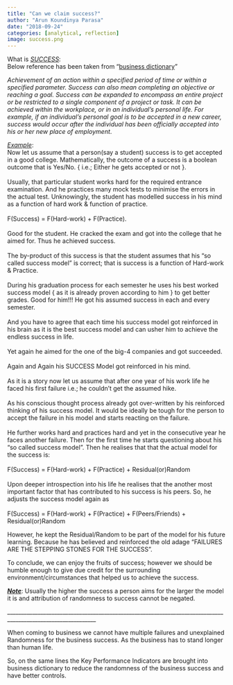 ```yaml
---
title: "Can we claim success?"
author: "Arun Koundinya Parasa"
date: "2018-09-24"
categories: [analytical, reflection]
image: success.png
---
```


What is [*SUCCESS*]{.underline}:\
Below reference has been taken from "[business dictionary](http://www.businessdictionary.com/definition/success.html)"

*Achievement of an action within a specified period of time or within a specified parameter. Success can also mean completing an objective or reaching a goal. Success can be expanded to encompass an entire project or be restricted to a single component of a project or task. It can be achieved within the workplace, or in an individual's personal life. For example, if an individual's personal goal is to be accepted in a new career, success would occur after the individual has been officially accepted into his or her new place of employment*.\

[*Example*]{.underline}:\
Now let us assume that a person(say a student) success is to get accepted in a good college. Mathematically, the outcome of a success is a boolean outcome that is Yes/No. { i.e.; Either he gets accepted or not }.\
\
Usually, that particular student works hard for the required entrance examination. And he practices many mock tests to minimise the errors in the actual test. Unknowingly, the student has modelled success in his mind as a function of hard work & function of practice.\
\
F(Success) = F(Hard-work) + F(Practice).\
\
Good for the student. He cracked the exam and got into the college that he aimed for. Thus he achieved success.\
\
The by-product of this success is that the student assumes that his "so called success model" is correct; that is success is a function of Hard-work & Practice.\
\
During his graduation process for each semester he uses his best worked success model { as it is already proven according to him } to get better grades. Good for him!!! He got his assumed success in each and every semester.\
\
And you have to agree that each time his success model got reinforced in his brain as it is the best success model and can usher him to achieve the endless success in life.\
\
Yet again he aimed for the one of the big-4 companies and got succeeded.\
\
Again and Again his SUCCESS Model got reinforced in his mind.\
\
As it is a story now let us assume that after one year of his work life he faced his first failure i.e.; he couldn't get the assumed hike.\
\
As his conscious thought process already got over-written by his reinforced thinking of his success model. It would be ideally be tough for the person to accept the failure in his model and starts reacting on the failure.\
\
He further works hard and practices hard and yet in the consecutive year he faces another failure. Then for the first time he starts questioning about his "so called success model". Then he realises that that the actual model for the success is:\
\
F(Success) = F(Hard-work) + F(Practice) + Residual(or)Random\
\
Upon deeper introspection into his life he realises that the another most important factor that has contributed to his success is his peers. So, he adjusts the success model again as\
\
F(Success) = F(Hard-work) + F(Practice) + F(Peers/Friends) + Residual(or)Random

However, he kept the Residual/Random to be part of the model for his future learning. Because he has believed and reinforced the old adage "FAILURES ARE THE STEPPING STONES FOR THE SUCCESS".

To conclude, we can enjoy the fruits of success; however we should be humble enough to give due credit for the surrounding environment/circumstances that helped us to achieve the success. 

[***Note***]{.underline}: Usually the higher the success a person aims for the larger the model it is and attribution of randomness to success cannot be negated.

\_\_\_\_\_\_\_\_\_\_\_\_\_\_\_\_\_\_\_\_\_\_\_\_\_\_\_\_\_\_\_\_\_\_\_\_\_\_\_\_\_\_\_\_\_\_\_\_\_\_\_\_\_\_\_\_\_\_\_\_\_\_\_\_\_\_\_\_\_\_\_\_\_\_\_\_\_\_\_\_\_\_\_\_\_\_\_\_\_\_\_\_\_\_\_\_\_\_\_\_\_\_\_\_\_\_\_\_\_\_\

When coming to business we cannot have multiple failures and unexplained Randomness for the business success. As the business has to stand longer than human life.

So, on the same lines the Key Performance Indicators are brought into business dictionary to reduce the randomness of the business success and have better controls.
